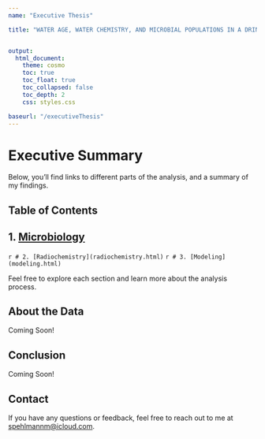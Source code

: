 ```yaml
---
name: "Executive Thesis"

title: "WATER AGE, WATER CHEMISTRY, AND MICROBIAL POPULATIONS IN A DRINKING WATER DISTRIBUTION SYSTEM"


output:
  html_document:
    theme: cosmo
    toc: true
    toc_float: true
    toc_collapsed: false
    toc_depth: 2
    css: styles.css

baseurl: "/executiveThesis"  
---
```



# Executive Summary

Below, you'll find links to different parts of the analysis, and a summary of my findings.

## Table of Contents

<div class="smaller-text">
## 1. [Microbiology](microbiology.html)
</div>

`r # 2. [Radiochemistry](radiochemistry.html)` 
`r # 3. [Modeling](modeling.html)`

Feel free to explore each section and learn more about the analysis process.

## About the Data

Coming Soon!

## Conclusion

Coming Soon!

## Contact

If you have any questions or feedback, feel free to reach out to me at [spehlmannm\@icloud.com](mailto:spehlmannm@icloud.com).
